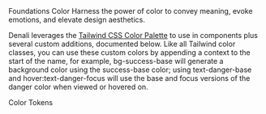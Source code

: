 
<Meta title="Foundations/Colors" />
<Unstyled>
<Subheading>Foundations</Subheading>
<Heading level="1">Color</Heading>
<Lead>Harness the power of color to convey meaning, evoke emotions, and elevate design aesthetics.</Lead>

Denali leverages the [Tailwind CSS Color Palette](https://tailwindcss.com/docs/customizing-colors)
to use in components plus several custom additions, documented below. Like all Tailwind
color classes, you can use these custom colors by appending a context to the start
of the name, for example, bg-success-base will generate a background color using
the success-base color; using text-danger-base and hover:text-danger-focus will use
the base and focus versions of the danger color when viewed or hovered on.

<Heading level="2">Color Tokens</Heading>
<SwatchBook />
</Unstyled>